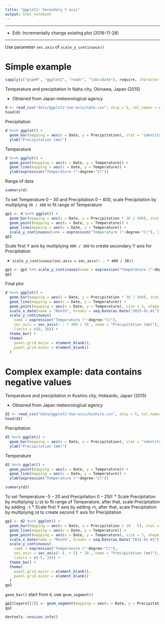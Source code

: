 ```yaml
---
title: "ggplot2: Secondary Y axis"
output: html_notebook
---
```


---

* Edit: Incrementally change existing plot (2016-11-28)

---

Use parameter `sec.axis` of `scale_y_continuous()`

# Simple example
```r
sapply(c("pipeR", "ggplot2", "readr", "lubridate"), require, character.only = TRUE)
```
Temperature and precipitation in Naha city, Okinawa, Japan (2015)

* Obtained from Japan meteorological agency
```r
d <- read_csv("data/ggplot2-two-axis/naha.csv", skip = 5, col_names = c("Date", "Temperature", "Precipitation"), col_types = cols(col_date(format = "%Y/%m"), "d", "_", "_", "d", "_", "_", "_"), locale = locale(encoding = "SJIS"))
head(d)
```
Precipitation
```r
d %>>% ggplot() + 
  geom_bar(mapping = aes(x = Date, y = Precipitation), stat = "identity") + 
  ylab("Precipitation (mm)")
```
Temperature
```r
d %>>% ggplot() + 
  geom_point(mapping = aes(x = Date, y = Temperature)) + 
  geom_line(mapping = aes(x = Date, y = Temperature)) + 
  ylab(expression("Temperature ("~degree~"C)"))
```
Range of data
```r
summary(d)
```
To set Temperature 0 -- 30 and Precipitation 0 -- 400, scale Precipitation by multiplying `30 / 400` to fit range of Temperature

```r
gp1 <- d %>>% ggplot() + 
  geom_bar(mapping = aes(x = Date, y = Precipitation * 30 / 400), stat = "identity") + 
  geom_point(mapping = aes(x = Date, y = Temperature)) + 
  geom_line(mapping = aes(x = Date, y = Temperature)) + 
  scale_y_continuous(name = expression("Temperature ("~degree~"C)"), limits = c(0, 30))
gp1
```

Scale first Y axis by multiplying `400 / 300` to create secondary Y axis for Precipitation

* `scale_y_continuous(sec.axis = sec_axis(~ . * 400 / 30)) `

```r
gp1 <- gp1 %+% scale_y_continuous(name = expression("Temperature ("~degree~"C)"), sec.axis = sec_axis(~ . * 400 / 30 , name = "Precipitation (mm)"), limits = c(0, 30))
gp1
```

Final plot
```r
d %>>% ggplot() + 
  geom_bar(mapping = aes(x = Date, y = Precipitation * 30 / 400), stat = "identity", colour = gray(0.5), fill = gray(0.5)) + 
  geom_line(mapping = aes(x = Date, y = Temperature)) + 
  geom_point(mapping = aes(x = Date, y = Temperature), size = 3, shape = 21, fill = "white") + 
  scale_x_date(name = "Month", breaks = seq.Date(as.Date("2015-01-01"), as.Date("2015-12-31"), by = "1 month"), labels = function(date){return(month(date, label = TRUE))}) + 
  scale_y_continuous(
    name = expression("Temperature ("~degree~"C)"), 
    sec.axis = sec_axis(~ . * 400 / 30 , name = "Precipitation (mm)"), 
    limits = c(0, 30)) + 
  theme_bw() + 
  theme(
    panel.grid.major = element_blank(), 
    panel.grid.minor = element_blank()
  )
```

# Complex example: data contains negative values
Temperature and precipitation in Kushiro city, Hokkaido, Japan (2015)

* Obtained from Japan meteorological agency

```r
d2 <- read_csv("data/ggplot2-two-axis/kushiro.csv", skip = 5, col_names = c("Date", "Temperature", "Precipitation"), col_types = cols(col_date(format = "%Y/%m"), "d", "_", "_", "d", "_", "_", "_"), locale = locale(encoding = "SJIS"))
head(d2)
```
Precipitation
```r
d2 %>>% ggplot() + 
  geom_bar(mapping = aes(x = Date, y = Precipitation), stat = "identity") + 
  ylab("Precipitation (mm)")
```
Temperature
```r
d2 %>>% ggplot() + 
  geom_point(mapping = aes(x = Date, y = Temperature)) + 
  geom_line(mapping = aes(x = Date, y = Temperature)) + 
  ylab(expression("Temperature ("~degree~"C)"))
```

```r
summary(d2)
```

To set Temperature -5 -- 20 and Precipitation 0 -- 250: 
* Scale Precipitation by multiplying `1/10` to fit range of Temperature, after that, scale Precipitation by adding `-5`
* Scale first Y axis by adding `+5`, after that, scale Precipitation by multiplying `10` to create second Y axis for Precipitation

```r
gp2 <- d2 %>>% ggplot() + 
  geom_bar(mapping = aes(x = Date, y = Precipitation / 10 - 5), stat = "identity", colour = gray(0.5), fill = gray(0.5)) + 
  geom_line(mapping = aes(x = Date, y = Temperature)) + 
  geom_point(mapping = aes(x = Date, y = Temperature), size = 3, shape = 21, fill = "white") + 
  scale_x_date(name = "Month", breaks = seq.Date(as.Date("2015-01-01"), as.Date("2015-12-31"), by = "1 month"), labels = function(date){return(month(date, label = TRUE))}) + 
  scale_y_continuous(
    name = expression("Temperature ("~degree~"C)"), 
    sec.axis = sec_axis(~ (. + 5) * 10 , name = "Precipitation (mm)"), 
    limits = c(-5, 20)) + 
  theme_bw() + 
  theme(
    panel.grid.major = element_blank(), 
    panel.grid.minor = element_blank()
  )
gp2
```

`geom_bar()` start from `0`, use `geom_segment()`

```r
gp2$layers[[1]] <- geom_segment(mapping = aes(x = Date, y = Precipitation / 10 - 5, xend = Date, yend = -5), size = 11, lineend = "butt", colour = gray(0.5))
gp2
```

```r
devtools::session_info()
```